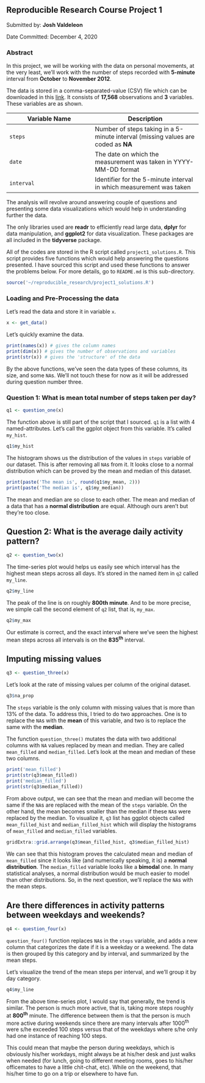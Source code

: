 ## Reproducible Research Course Project 1
Submitted by: **Josh Valdeleon**

Date Committed: December 4, 2020


### Abstract
In this project, we will be working with the data on personal movements, at the very least, we'll work with the number of steps recorded with **5-minute** interval from **October** to **November 2012**. 

The data is stored in a comma-separated-value (CSV) file which can be downloaded in this [link](https://github.com/imjbmkz/RepData_PeerAssessment1/blob/master/activity.zip). It consists of **17,568** observations and **3** variables. These variables are as shown.

|Variable Name                  |Description                            |
|-------------------------------|---------------------------------------|
|`steps`                        |Number of steps taking in a 5-minute interval (missing values are coded as **NA**
|`date`                         |The date on which the measurement was taken in YYYY-MM-DD format
|`interval`                     |Identifier for the 5-minute interval in which measurement was taken

The analysis will revolve around answering couple of questions and presenting some data visualizations which would help in understanding further the data.

The only libraries used are **readr** to efficiently read large data, **dplyr** for data manipulation, and **ggplot2** for data visualization. These packages are all included in the **tidyverse** package.

All of the codes are stored in the R script called `project1_solutions.R`. This script provides five functions which would help answering the questions presented. I have sourced this script and used these functions to answer the problems below. For more details, go to `README.md` is this sub-directory.


```{r cache=TRUE, results='hide'}
source('~/reproducible_research/project1_solutions.R')
```


### Loading and Pre-Processing the data
Let's read the data and store it in variable `x`.

```{r cache=TRUE, results='hide'}
x <- get_data()
```


Let's quickly examine the data.

```{r cache=TRUE}
print(names(x)) # gives the column names
print(dim(x)) # gives the number of observations and variables
print(str(x)) # gives the 'structure' of the data
```


By the above functions, we've seen the data types of these columns, its size, and some `NA`s. We'll not touch these for now as it will be addressed during question number three.

### Question 1: What is mean total number of steps taken per day?

```{r cache=TRUE}
q1 <- question_one(x)
```


The function above is still part of the script that I sourced. `q1` is a list with 4 named-attributes. Let's call the ggplot object from this variable. It's called `my_hist`.

```{r cache=TRUE}
q1$my_hist
```


The histogram shows us the distribution of the values in `steps` variable of our dataset. This is after removing all `NA`s from it. It looks close to a normal distribution which can be proved by the mean and median of this dataset. 

```{r cache=TRUE}
print(paste('The mean is', round(q1$my_mean, 2)))
print(paste('The median is', q1$my_median))
```


The mean and median are so close to each other. The mean and median of a data that has a **normal distribution** are equal. Although ours aren't but they're too close. 


## Question 2: What is the average daily activity pattern?

```{r cache=TRUE}
q2 <- question_two(x)
```


The time-series plot would helps us easily see which interval has the highest mean steps across all days. It's stored in the named item in `q2` called `my_line`.

```{r cache=TRUE}
q2$my_line
```


The peak of the line is on roughly **800th minute**. And to be more precise, we simple call the second element of `q2` list, that is, `my_max`.

```{r cache=TRUE}
q2$my_max
```


Our estimate is correct, and the exact interval where we've seen the highest mean steps across all intervals is on the **835<sup>th</sup>** interval.


## Imputing missing values

```{r cache=TRUE}
q3 <- question_three(x)
```


Let's look at the rate of missing values per column of the original dataset.

```{r cache=TRUE}
q3$na_prop
```


The `steps` variable is the only column with missing values that is more than 13% of the data. To address this, I tried to do two approaches. One is to replace the `NA`s with the **mean** of this variable, and two is to replace the same with the **median**. 

The function `question_three()` mutates the data with two additional columns with `NA` values replaced by mean and median. They are called `mean_filled` and `median_filled`. Let's look at the mean and median of these two columns.

```{r cache=TRUE}
print('mean_filled')
print(str(q3$mean_filled))
print('median_filled')
print(str(q3$median_filled))
```


From above output, we can see that the mean and median will become the same if the `NA`s are replaced with the mean of the `steps` variable. On the other hand, the mean becomes smaller than the median if these `NA`s were replaced by the median. To visualize it, `q3` list has ggplot objects called `mean_filled_hist` and `median_filled_hist` which will display the histograms of `mean_filled` and `median_filled` variables.

```{r cache=TRUE}
gridExtra::grid.arrange(q3$mean_filled_hist, q3$median_filled_hist)
```


We can see that this histogram proves the calculated mean and median of `mean_filled` since it looks like (and numerically speaking, it is) a **normal distribution**. The `median_filled` variable looks like a **bimodal** one. In many statistical analyses, a normal distribution would be much easier to model than other distributions. So, in the next question, we'll replace the `NA`s with the mean steps.


## Are there differences in activity patterns between weekdays and weekends?

```{r echo=TRUE}
q4 <- question_four(x)
```


`question_four()` function replaces `NA`s in the `steps` variable, and adds a new column that categorizes the date if it is a weekday or a weekend. The data is then grouped by this category and by interval, and summarized by the mean steps.

Let's visualize the trend of the mean steps per interval, and we'll group it by day category.

```{r echo=TRUE}
q4$my_line
```


From the above time-series plot, I would say that generally, the trend is similar. The person is much more active, that is, taking more steps roughly at **800<sup>th</sup>** minute. The difference between them is that the person is much more active during weekends since there are many intervals after 1000<sup>th</sup> were s/he exceeded 100 steps versus that of the weekdays where s/he only had one instance of reaching 100 steps. 

This could mean that maybe the person during weekdays, which is obviously his/her workdays, might always be at his/her desk and just walks when needed (for lunch, going to different meeting rooms, goes to his/her officemates to have a little chit-chat, etc). While on the weekend, that his/her time to go on a trip or elsewhere to have fun.